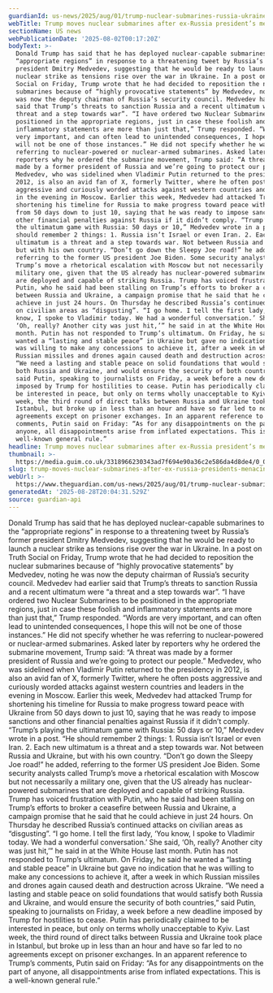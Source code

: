 ```yaml
---
guardianId: us-news/2025/aug/01/trump-nuclear-submarines-russia-ukraine
webTitle: Trump moves nuclear submarines after ex-Russia president’s menacing tweet
sectionName: US news
webPublicationDate: '2025-08-02T00:17:20Z'
bodyText: >-
  Donald Trump has said that he has deployed nuclear-capable submarines to the
  “appropriate regions” in response to a threatening tweet by Russia’s former
  president Dmitry Medvedev, suggesting that he would be ready to launch a
  nuclear strike as tensions rise over the war in Ukraine. In a post on Truth
  Social on Friday, Trump wrote that he had decided to reposition the nuclear
  submarines because of “highly provocative statements” by Medvedev, noting he
  was now the deputy chairman of Russia’s security council. Medvedev had earlier
  said that Trump’s threats to sanction Russia and a recent ultimatum were “a
  threat and a step towards war”. “I have ordered two Nuclear Submarines to be
  positioned in the appropriate regions, just in case these foolish and
  inflammatory statements are more than just that,” Trump responded. “Words are
  very important, and can often lead to unintended consequences, I hope this
  will not be one of those instances.” He did not specify whether he was
  referring to nuclear-powered or nuclear-armed submarines. Asked later by
  reporters why he ordered the submarine movement, Trump said: “A threat was
  made by a former president of Russia and we’re going to protect our people.”
  Medvedev, who was sidelined when Vladimir Putin returned to the presidency in
  2012, is also an avid fan of X, formerly Twitter, where he often posts
  aggressive and curiously worded attacks against western countries and leaders
  in the evening in Moscow. Earlier this week, Medvedev had attacked Trump for
  shortening his timeline for Russia to make progress toward peace with Ukraine
  from 50 days down to just 10, saying that he was ready to impose sanctions and
  other financial penalties against Russia if it didn’t comply. “Trump’s playing
  the ultimatum game with Russia: 50 days or 10,” Medvedev wrote in a post. “He
  should remember 2 things: 1. Russia isn’t Israel or even Iran. 2. Each new
  ultimatum is a threat and a step towards war. Not between Russia and Ukraine,
  but with his own country. “Don’t go down the Sleepy Joe road!” he added,
  referring to the former US president Joe Biden. Some security analysts called
  Trump’s move a rhetorical escalation with Moscow but not necessarily a
  military one, given that the US already has nuclear-powered submarines that
  are deployed and capable of striking Russia. Trump has voiced frustration with
  Putin, who he said had been stalling on Trump’s efforts to broker a ceasefire
  between Russia and Ukraine, a campaign promise that he said that he could
  achieve in just 24 hours. On Thursday he described Russia’s continued attacks
  on civilian areas as “disgusting”. “I go home. I tell the first lady, ‘You
  know, I spoke to Vladimir today. We had a wonderful conversation.’ She said,
  ‘Oh, really? Another city was just hit,’” he said in at the White House last
  month. Putin has not responded to Trump’s ultimatum. On Friday, he said he
  wanted a “lasting and stable peace” in Ukraine but gave no indication that he
  was willing to make any concessions to achieve it, after a week in which
  Russian missiles and drones again caused death and destruction across Ukraine.
  “We need a lasting and stable peace on solid foundations that would satisfy
  both Russia and Ukraine, and would ensure the security of both countries,”
  said Putin, speaking to journalists on Friday, a week before a new deadline
  imposed by Trump for hostilities to cease. Putin has periodically claimed to
  be interested in peace, but only on terms wholly unacceptable to Kyiv. Last
  week, the third round of direct talks between Russia and Ukraine took place in
  Istanbul, but broke up in less than an hour and have so far led to no
  agreements except on prisoner exchanges. In an apparent reference to Trump’s
  comments, Putin said on Friday: “As for any disappointments on the part of
  anyone, all disappointments arise from inflated expectations. This is a
  well-known general rule.”
headline: Trump moves nuclear submarines after ex-Russia president’s menacing tweet
thumbnail: >-
  https://media.guim.co.uk/3318966230343ad7f694e90a36c2e586da4d8de4/0_0_1500_1200/500.jpg
slug: trump-moves-nuclear-submarines-after-ex-russia-presidents-menacing-tweet
webUrl: >-
  https://www.theguardian.com/us-news/2025/aug/01/trump-nuclear-submarines-russia-ukraine
generatedAt: '2025-08-28T20:04:31.529Z'
source: guardian-api
---
```

Donald Trump has said that he has deployed nuclear-capable submarines to the “appropriate regions” in response to a threatening tweet by Russia’s former president Dmitry Medvedev, suggesting that he would be ready to launch a nuclear strike as tensions rise over the war in Ukraine. In a post on Truth Social on Friday, Trump wrote that he had decided to reposition the nuclear submarines because of “highly provocative statements” by Medvedev, noting he was now the deputy chairman of Russia’s security council. Medvedev had earlier said that Trump’s threats to sanction Russia and a recent ultimatum were “a threat and a step towards war”. “I have ordered two Nuclear Submarines to be positioned in the appropriate regions, just in case these foolish and inflammatory statements are more than just that,” Trump responded. “Words are very important, and can often lead to unintended consequences, I hope this will not be one of those instances.” He did not specify whether he was referring to nuclear-powered or nuclear-armed submarines. Asked later by reporters why he ordered the submarine movement, Trump said: “A threat was made by a former president of Russia and we’re going to protect our people.” Medvedev, who was sidelined when Vladimir Putin returned to the presidency in 2012, is also an avid fan of X, formerly Twitter, where he often posts aggressive and curiously worded attacks against western countries and leaders in the evening in Moscow. Earlier this week, Medvedev had attacked Trump for shortening his timeline for Russia to make progress toward peace with Ukraine from 50 days down to just 10, saying that he was ready to impose sanctions and other financial penalties against Russia if it didn’t comply. “Trump’s playing the ultimatum game with Russia: 50 days or 10,” Medvedev wrote in a post. “He should remember 2 things: 1. Russia isn’t Israel or even Iran. 2. Each new ultimatum is a threat and a step towards war. Not between Russia and Ukraine, but with his own country. “Don’t go down the Sleepy Joe road!” he added, referring to the former US president Joe Biden. Some security analysts called Trump’s move a rhetorical escalation with Moscow but not necessarily a military one, given that the US already has nuclear-powered submarines that are deployed and capable of striking Russia. Trump has voiced frustration with Putin, who he said had been stalling on Trump’s efforts to broker a ceasefire between Russia and Ukraine, a campaign promise that he said that he could achieve in just 24 hours. On Thursday he described Russia’s continued attacks on civilian areas as “disgusting”. “I go home. I tell the first lady, ‘You know, I spoke to Vladimir today. We had a wonderful conversation.’ She said, ‘Oh, really? Another city was just hit,’” he said in at the White House last month. Putin has not responded to Trump’s ultimatum. On Friday, he said he wanted a “lasting and stable peace” in Ukraine but gave no indication that he was willing to make any concessions to achieve it, after a week in which Russian missiles and drones again caused death and destruction across Ukraine. “We need a lasting and stable peace on solid foundations that would satisfy both Russia and Ukraine, and would ensure the security of both countries,” said Putin, speaking to journalists on Friday, a week before a new deadline imposed by Trump for hostilities to cease. Putin has periodically claimed to be interested in peace, but only on terms wholly unacceptable to Kyiv. Last week, the third round of direct talks between Russia and Ukraine took place in Istanbul, but broke up in less than an hour and have so far led to no agreements except on prisoner exchanges. In an apparent reference to Trump’s comments, Putin said on Friday: “As for any disappointments on the part of anyone, all disappointments arise from inflated expectations. This is a well-known general rule.”
